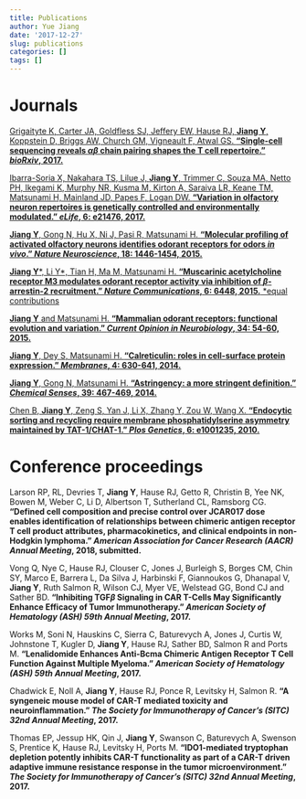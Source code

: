 ```yaml
---
title: Publications
author: Yue Jiang
date: '2017-12-27'
slug: publications
categories: []
tags: []
---
```


# Journals

[Grigaityte K, Carter JA, Goldfless SJ, Jeffery EW, Hause RJ, **Jiang Y**, Koppstein D, Briggs AW, Church GM, Vigneault F, Atwal GS. **"Single-cell sequencing reveals $\alpha\beta$ chain pairing shapes the T cell repertoire." _bioRxiv_, 2017.**](https://www.biorxiv.org/content/early/2017/11/02/213462)

[Ibarra-Soria X, Nakahara TS, Lilue J, **Jiang Y**, Trimmer C, Souza MA, Netto PH, Ikegami K, Murphy NR, Kusma M, Kirton A, Saraiva LR, Keane TM, Matsunami H, Mainland JD, Papes F, Logan DW. **"Variation in olfactory neuron repertoires is genetically controlled and environmentally modulated." _eLife_, 6: e21476, 2017.**](https://elifesciences.org/content/6/e21476)

[**Jiang Y**, Gong N, Hu X, Ni J, Pasi R, Matsunami H. **"Molecular profiling of activated olfactory neurons identifies odorant receptors for odors _in vivo_." _Nature Neuroscience_, 18: 1446-1454, 2015.**](http://www.nature.com/neuro/journal/vaop/ncurrent/full/nn.4104.html)

[**Jiang Y**\*, Li Y\*, Tian H, Ma M, Matsunami H. **"Muscarinic acetylcholine receptor M3 modulates odorant receptor activity via inhibition of $\beta$-arrestin-2 recruitment." _Nature Communications_, 6: 6448, 2015.** \*equal contributions](http://www.nature.com/ncomms/2015/150324/ncomms7448/full/ncomms7448.html)

        
[**Jiang Y** and Matsunami H. **"Mammalian odorant receptors: functional evolution and variation." _Current Opinion in Neurobiology_, 34: 54-60, 2015.**](http://www.sciencedirect.com/science/article/pii/S0959438815000239)
          
[**Jiang Y**, Dey S, Matsunami H. **"Calreticulin: roles in cell-surface protein expression." _Membranes_, 4: 630-641, 2014.**](http://www.ncbi.nlm.nih.gov/pmc/articles/PMC4194052/) 

[**Jiang Y**, Gong N, Matsunami H. **"Astringency: a more stringent definition." _Chemical Senses_, 39: 467-469, 2014.**](http://chemse.oxfordjournals.org/content/39/6/467.full?sid=fda9b134-4b6b-4aa5-80fc-427e8a8a2d82)
       
[Chen B, **Jiang Y**, Zeng S, Yan J, Li X, Zhang Y, Zou W, Wang X. **"Endocytic sorting and recycling require membrane phosphatidylserine asymmetry maintained by TAT-1/CHAT-1." _Plos Genetics_, 6: e1001235, 2010.**](http://www.plosgenetics.org/article/info%3Adoi%2F10.1371%2Fjournal.pgen.1001235)

# Conference proceedings

Larson RP, RL, Devries T, **Jiang Y**, Hause RJ, Getto R, Christin B, Yee NK, Bowen M, Weber C, Li D, Albertson T, Sutherland CL, Ramsborg CG. **"Defined cell composition and precise control over JCAR017 dose enables identification of relationships between chimeric antigen receptor T cell product attributes, pharmacokinetics, and clinical endpoints in non-Hodgkin lymphoma." _American Association for Cancer Research (AACR) Annual Meeting_, 2018, submitted.**

Vong Q, Nye C, Hause RJ, Clouser C, Jones J, Burleigh S, Borges CM, Chin SY, Marco E, Barrera L, Da Silva J, Harbinski F, Giannoukos G, Dhanapal V, **Jiang Y**, Ruth Salmon R, Wilson CJ, Myer VE, Welstead GG, Bond CJ and Sather BD. **"Inhibiting TGF$\beta$ Signaling in CAR T-Cells May Significantly Enhance Efficacy of Tumor Immunotherapy." _American Society of Hematology (ASH) 59th Annual Meeting_, 2017.**

Works M, Soni N, Hauskins C, Sierra C, Baturevych A, Jones J, Curtis W, Johnstone T, Kugler D, **Jiang Y**, Hause RJ,  Sather BD, Salmon R and Ports M. **"Lenalidomide Enhances Anti-Bcma Chimeric Antigen Receptor T Cell Function Against Multiple Myeloma." _American Society of Hematology (ASH) 59th Annual Meeting_, 2017.**

Chadwick E, Noll A, **Jiang Y**, Hause RJ, Ponce R, Levitsky H, Salmon R. **"A syngeneic mouse model of CAR-T mediated toxicity and neuroinflammation." _The Society for Immunotherapy of Cancer's (SITC) 32nd Annual Meeting_, 2017.**

Thomas EP, Jessup HK, Qin J, **Jiang Y**, Swanson C, Baturevych A, Swenson S, Prentice K, Hause RJ, Levitsky H, Ports M. **"IDO1-mediated tryptophan depletion potently inhibits CAR-T functionality as part of a CAR-T driven adaptive immune resistance response in the tumor microenvironment." _The Society for Immunotherapy of Cancer's (SITC) 32nd Annual Meeting_, 2017.**